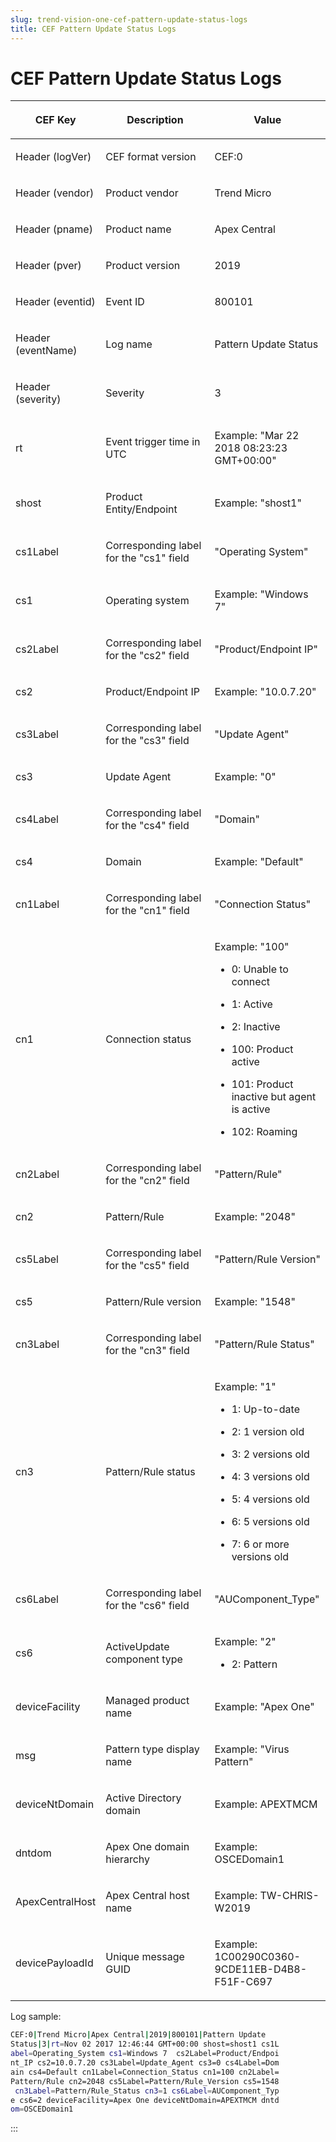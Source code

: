 ```yaml
---
slug: trend-vision-one-cef-pattern-update-status-logs
title: CEF Pattern Update Status Logs
---
```

# CEF Pattern Update Status Logs

<table>
<colgroup>
<col style="width: 25%" />
<col style="width: 38%" />
<col style="width: 38%" />
</colgroup>
<thead>
<tr>
<th><p>CEF Key</p></th>
<th><p>Description</p></th>
<th><p>Value</p></th>
</tr>
</thead>
<tbody>
<tr>
<td><p>Header (logVer)</p></td>
<td><p>CEF format version</p></td>
<td><p>CEF:0</p></td>
</tr>
<tr>
<td><p>Header (vendor)</p></td>
<td><p>Product vendor</p></td>
<td><p>Trend Micro</p></td>
</tr>
<tr>
<td><p>Header (pname)</p></td>
<td><p>Product name</p></td>
<td><p>Apex Central</p></td>
</tr>
<tr>
<td><p>Header (pver)</p></td>
<td><p>Product version</p></td>
<td><p>2019</p></td>
</tr>
<tr>
<td><p>Header (eventid)</p></td>
<td><p>Event ID</p></td>
<td><p>800101</p></td>
</tr>
<tr>
<td><p>Header (eventName)</p></td>
<td><p>Log name</p></td>
<td><p>Pattern Update Status</p></td>
</tr>
<tr>
<td><p>Header (severity)</p></td>
<td><p>Severity</p></td>
<td><p>3</p></td>
</tr>
<tr>
<td><p>rt</p></td>
<td><p>Event trigger time in UTC</p></td>
<td><p>Example: "Mar 22 2018 08:23:23 GMT+00:00"</p></td>
</tr>
<tr>
<td><p>shost</p></td>
<td><p>Product Entity/Endpoint</p></td>
<td><p>Example: "shost1"</p></td>
</tr>
<tr>
<td><p>cs1Label</p></td>
<td><p>Corresponding label for the "cs1" field</p></td>
<td><p>"Operating System"</p></td>
</tr>
<tr>
<td><p>cs1</p></td>
<td><p>Operating system</p></td>
<td><p>Example: "Windows 7"</p></td>
</tr>
<tr>
<td><p>cs2Label</p></td>
<td><p>Corresponding label for the "cs2" field</p></td>
<td><p>"Product/Endpoint IP"</p></td>
</tr>
<tr>
<td><p>cs2</p></td>
<td><p>Product/Endpoint IP</p></td>
<td><p>Example: "10.0.7.20"</p></td>
</tr>
<tr>
<td><p>cs3Label</p></td>
<td><p>Corresponding label for the "cs3" field</p></td>
<td><p>"Update Agent"</p></td>
</tr>
<tr>
<td><p>cs3</p></td>
<td><p>Update Agent</p></td>
<td><p>Example: "0"</p></td>
</tr>
<tr>
<td><p>cs4Label</p></td>
<td><p>Corresponding label for the "cs4" field</p></td>
<td><p>"Domain"</p></td>
</tr>
<tr>
<td><p>cs4</p></td>
<td><p>Domain</p></td>
<td><p>Example: "Default"</p></td>
</tr>
<tr>
<td><p>cn1Label</p></td>
<td><p>Corresponding label for the "cn1" field</p></td>
<td><p>"Connection Status"</p></td>
</tr>
<tr>
<td><p>cn1</p></td>
<td><p>Connection status</p></td>
<td><p>Example: "100"</p>
<ul>
<li><p>0: Unable to connect</p></li>
<li><p>1: Active</p></li>
<li><p>2: Inactive</p></li>
<li><p>100: Product active</p></li>
<li><p>101: Product inactive but agent is active</p></li>
<li><p>102: Roaming</p></li>
</ul></td>
</tr>
<tr>
<td><p>cn2Label</p></td>
<td><p>Corresponding label for the "cn2" field</p></td>
<td><p>"Pattern/Rule"</p></td>
</tr>
<tr>
<td><p>cn2</p></td>
<td><p>Pattern/Rule</p></td>
<td><p>Example: "2048"</p></td>
</tr>
<tr>
<td><p>cs5Label</p></td>
<td><p>Corresponding label for the "cs5" field</p></td>
<td><p>"Pattern/Rule Version"</p></td>
</tr>
<tr>
<td><p>cs5</p></td>
<td><p>Pattern/Rule version</p></td>
<td><p>Example: "1548"</p></td>
</tr>
<tr>
<td><p>cn3Label</p></td>
<td><p>Corresponding label for the "cn3" field</p></td>
<td><p>"Pattern/Rule Status"</p></td>
</tr>
<tr>
<td><p>cn3</p></td>
<td><p>Pattern/Rule status</p></td>
<td><p>Example: "1"</p>
<ul>
<li><p>1: Up-to-date</p></li>
<li><p>2: 1 version old</p></li>
<li><p>3: 2 versions old</p></li>
<li><p>4: 3 versions old</p></li>
<li><p>5: 4 versions old</p></li>
<li><p>6: 5 versions old</p></li>
<li><p>7: 6 or more versions old</p></li>
</ul></td>
</tr>
<tr>
<td><p>cs6Label</p></td>
<td><p>Corresponding label for the "cs6" field</p></td>
<td><p>"AUComponent_Type"</p></td>
</tr>
<tr>
<td><p>cs6</p></td>
<td><p>ActiveUpdate component type</p></td>
<td><p>Example: "2"</p>
<ul>
<li><p>2: Pattern</p></li>
</ul></td>
</tr>
<tr>
<td><p>deviceFacility</p></td>
<td><p>Managed product name</p></td>
<td><p>Example: "Apex One"</p></td>
</tr>
<tr>
<td><p>msg</p></td>
<td><p>Pattern type display name</p></td>
<td><p>Example: "Virus Pattern"</p></td>
</tr>
<tr>
<td><p>deviceNtDomain</p></td>
<td><p>Active Directory domain</p></td>
<td><p>Example: APEXTMCM</p></td>
</tr>
<tr>
<td><p>dntdom</p></td>
<td><p>Apex One domain hierarchy</p></td>
<td><p>Example: OSCEDomain1</p></td>
</tr>
<tr>
<td><p>ApexCentralHost</p></td>
<td><p>Apex Central host name</p></td>
<td><p>Example: TW-CHRIS-W2019</p></td>
</tr>
<tr>
<td><p>devicePayloadId</p></td>
<td><p>Unique message GUID</p></td>
<td><p>Example: 1C00290C0360-9CDE11EB-D4B8-F51F-C697</p></td>
</tr>
</tbody>
</table>

Log sample:

```bash
CEF:0|Trend Micro|Apex Central|2019|800101|Pattern Update
Status|3|rt=Nov 02 2017 12:46:44 GMT+00:00 shost=shost1 cs1L
abel=Operating_System cs1=Windows 7  cs2Label=Product/Endpoi
nt_IP cs2=10.0.7.20 cs3Label=Update_Agent cs3=0 cs4Label=Dom
ain cs4=Default cn1Label=Connection_Status cn1=100 cn2Label=
Pattern/Rule cn2=2048 cs5Label=Pattern/Rule_Version cs5=1548
 cn3Label=Pattern/Rule_Status cn3=1 cs6Label=AUComponent_Typ
e cs6=2 deviceFacility=Apex One deviceNtDomain=APEXTMCM dntd
om=OSCEDomain1
```
:::
